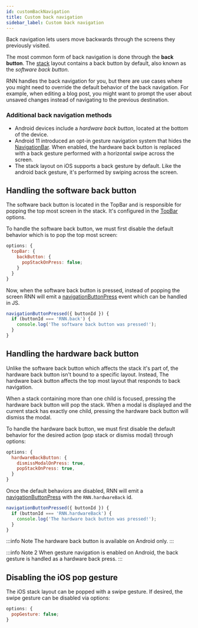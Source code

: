 ```yaml
---
id: customBackNavigation
title: Custom back navigation
sidebar_label: Custom back navigation
---
```


Back navigation lets users move backwards through the screens they previously visited.

The most common form of back navigation is done through the **back button**. The [stack](stack) layout contains a back button by default, also known as the _software back button_.

RNN handles the back navigation for you, but there are use cases where you might need to override the default behavior of the back navigation. For example, when editing a blog post, you might want to prompt the user about unsaved changes instead of navigating to the previous destination.

### Additional back navigation methods

- Android devices include a _hardware back button_, located at the bottom of the device.
- Android 11 introduced an opt-in gesture navigation system that hides the [NavigationBar](navigationBar). When enabled, the hardware back button is replaced with a back gesture performed with a horizontal swipe across the screen.
- The stack layout on iOS supports a back gesture by default. Like the android back gesture, it's performed by swiping across the screen.

## Handling the software back button

The software back button is located in the TopBar and is responsible for popping the top most screen in the stack. It's configured in the [TopBar](../api/options-stack.mdx) options.

To handle the software back button, we must first disable the default behavior which is to pop the top most screen:

```js
options: {
  topBar: {
    backButton: {
      popStackOnPress: false;
    }
  }
}
```

Now, when the software back button is pressed, instead of popping the screen RNN will emit a [navigationButtonPress](../api/events#navigationbuttonpressed-event) event which can be handled in JS.

```js
navigationButtonPressed({ buttonId }) {
  if (buttonId === 'RNN.back') {
    console.log('The software back button was pressed!');
  }
}
```

## Handling the hardware back button

Unlike the software back button which affects the stack it's part of, the hardware back button isn't bound to a specific layout. Instead, The hardware back button affects the top most layout that responds to back navigation.

When a stack containing more than one child is focused, pressing the hardware back button will pop the stack. When a modal is displayed and the current stack has exactly one child, pressing the hardware back button will dismiss the modal.

To handle the hardware back button, we must first disable the default behavior for the desired action (pop stack or dismiss modal) through options:

```js
options: {
  hardwareBackButton: {
    dismissModalOnPress: true,
    popStackOnPress: true,
  }
}
```

Once the default behaviors are disabled, RNN will emit a [navigationButtonPress](../api/events#navigationbuttonpressed-event) with the `RNN.hardwareBack` id.

```js
navigationButtonPressed({ buttonId }) {
  if (buttonId === 'RNN.hardwareBack') {
    console.log('The hardware back button was pressed!');
  }
}
```

:::info Note
The hardware back button is available on Android only.
:::

:::info Note 2
When gesture navigation is enabled on Android, the back gesture is handled as a hardware back press.
:::

## Disabling the iOS pop gesture

The iOS stack layout can be popped with a swipe gesture. If desired, the swipe gesture can be disabled via options:

```js
options: {
  popGesture: false;
}
```
